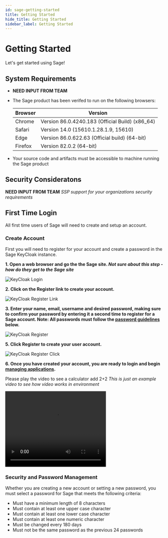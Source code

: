 ```yaml
---
id: sage-getting-started
title: Getting Started
hide_title: Getting Started
sidebar_label: Getting Started
---
```


# Getting Started

Let's get started using Sage!

## System Requirements

- **NEED INPUT FROM TEAM**
- The Sage product has been verifed to run on the following browsers:

  | Browser | Version                                         |
  | ------- | ----------------------------------------------- |
  | Chrome  | Version 86.0.4240.183 (Official Build) (x86_64) |
  | Safari  | Version 14.0 (15610.1.28.1.9, 15610)            |
  | Edge    | Version 86.0.622.63 (Official build) (64-bit)   |
  | Firefox | Version 82.0.2 (64-bit)                         |

- Your source code and artifacts must be accessible to machine running the Sage product

## Security Consideratons

**NEED INPUT FROM TEAM**
_SSP support for your organizations security requirements_

## First Time Login

All first time users of Sage will need to create and setup an account.

### Create Account

First you will need to register for your account and create a password in the Sage KeyCloak instance.

**1. Open a web browser and go the the Sage site. _Not sure about this step - how do they get to the Sage site_**

![KeyCloak Login](/img/KeyCloakLogin.png)

**2. Click on the Register link to create your account.**

![KeyCloak Register Link](/img/KeyCloakRegisterLink.png)

**3. Enter your name, email, username and desired password, making sure to confirm your password by entering it a second time to register for a Sage account. Note: All passwords must follow the [password guidelines](#security-and-password-management) below.**

![KeyCloak Register](/img/KeyCloakRegister.png)

**5. Click Register to create your user account.**

![KeyCloak Register Click](/img/KeyCloakRegisterClick.png)

**6. Once you have created your account, you are ready to login and begin [managing applications](sage-managing-apps.mdx).**

Please play the video to see a calculator add 2+2 _This is just an example video to see how video works in environment_

<video width="320" height="240" controls>
  <source src="/static/img/calculator.mp4" type="video/mp4"></source>
</video>

### Security and Password Management

Whether you are creating a new account or setting a new password, you must select a password for Sage that meets the following criteria:

- Must have a minimum length of 8 characters
- Must contain at least one upper case character
- Must contain at least one lower case character
- Must contain at least one numeric character
- Must be changed every 180 days
- Must not be the same password as the previous 24 passwords
